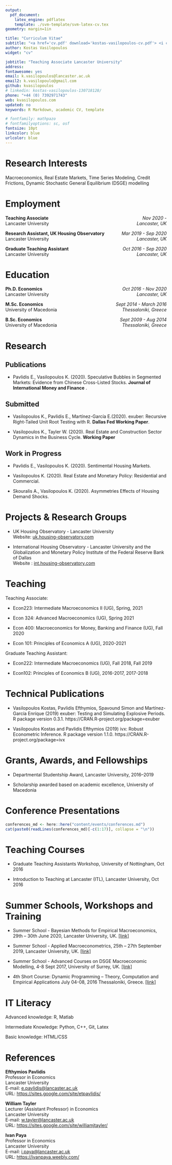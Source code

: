 ```yaml
---
output:
  pdf_document:
    latex_engine: pdflatex
    template: ./svm-template/svm-latex-cv.tex
geometry: margin=1in

title: "Curriculum Vitae"
subtitle: "<a href='cv.pdf' download='kostas-vasilopoulos-cv.pdf'> <i class='fa fa-download'></i> Download <br> </a>"
author: Kostas Vasilopoulos
widget: "cv"

jobtitle: "Teaching Associate Lancaster University"
address: 
fontawesome: yes
email: k.vasilopoulos@lancaster.ac.uk
email2: k.vasilopoulo@gmail.com
github: kvasilopoulos
# linkedin: kostas-vasilopoulos-130718128/
phone: "+44 (0) 7392971743"
web: kvasilopoulos.com
updated: no
keywords: R Markdown, academic CV, template

# fontfamily: mathpazo
# fontfamilyoptions: sc, osf
fontsize: 10pt
linkcolor: blue
urlcolor: blue
---
```


# Research Interests 

Macroeconomics, Real Estate Markets, Time  Series Modeling, Credit Frictions, Dynamic Stochastic General Equilibrium (DSGE) modelling

<!--- Employment --->

# Employment

 **Teaching Associate** \hfill <span style = "float:right;">  *Nov 2020 - * </span> \newline <br>
  Lancaster University  \hfill <span style = "float:right;"> *Lancaster, UK* </span>

 **Research Assistant, UK Housing Observatory** \hfill <span style = "float:right;">  *Mar 2019 - Sep 2020* </span> \newline <br>
  Lancaster University  \hfill <span style = "float:right;"> *Lancaster, UK* </span>

  **Graduate Teaching Assistant** \hfill <span style = "float:right;">  *Oct 2016 - Sep 2020* </span> \newline <br>
  Lancaster University  \hfill <span style = "float:right;"> *Lancaster, UK* </span>


<!--- Education --->

# Education 

\vspace{2mm}

  **Ph.D. Economics** \hfill <span style = "float:right;">  *Oct 2016 - Nov 2020* </span> \newline <br>
  Lancaster University  \hfill <span style = "float:right;"> *Lancaster, UK* </span>

  **M.Sc. Economics**  \hfill  <span style = "float:right;"> *Sept 2014 - March 2016* </span> \newline <br>
  University of Macedonia  \hfill <span style = "float:right;"> *Thessaloniki, Greece* </span>

  **B.Sc. Economics**  \hfill  <span style = "float:right;"> *Sept 2009 - Aug 2014* </span> \newline <br>
  University of Macedonia \hfill <span style = "float:right;"> *Thessaloniki, Greece* </span>


<!--- Research --->

# Research


## Publications

* Pavlidis E., Vasilopoulos K. (2020). Speculative Bubbles in Segmented Markets: Evidence from Chinese Cross-Listed Stocks. **Journal of International Money and Finance** .

## Submitted

* Vasilopoulos K., Pavlidis E., Martínez-García E.(2020). exuber: Recursive Right-Tailed Unit Root Testing with R. **Dallas Fed Working Paper**.

* Vasilopoulos K., Tayler W. (2020). Real Estate and Construction Sector Dynamics in the Business Cycle. **Working Paper**

## Work in Progress

* Pavlidis E., Vasilopoulos K. (2020). Sentimental Housing Markets. 

* Vasilopoulos K. (2020). Real Estate and Monetary Policy: Residential and Commercial.

* Skouralis A., Vasilopoulos K. (2020). Asymmetries Effects of Housing Demand Shocks.

<!--- Projects --->

# Projects & Research Groups

<!-- I am a member and the maintainer of two projects on monitoring housing markets for episodes of exuberance: -->

* UK Housing Observatory - Lancaster  University \newline <br> 
Website: [uk.housing-observatory.com](uk.housing-observatory.com) 

* International Housing Observatory - Lancaster University and the Globalization and Monetary Policy Institute of the Federal Reserve Bank of Dallas \newline <br>
Website : [int.housing-observatory.com](int.housing-observatory.com) 
    

<!--- Teaching --->

# Teaching 

Teaching Associate:

 * Econ223: Intermediate Macroeconomics II (UG), Spring, 2021
 
 * Econ 324: Advanced Macroeconomics (UG), Spring 2021
 
 * Econ 400: Macroeconomics for Money, Banking and Finance (UG), Fall 2020
 
 * Econ 101: Principles of Economics A (UG), 2020-2021

Graduate Teaching Assistant:

 * Econ222: Intermediate Macroeconomics (UG), Fall 2018, Fall 2019
 
 * Econ102: Principles of Economics B (UG), 2016-2017, 2017-2018
 
 

<!--- Technical Publications --->

# Technical Publications

*   Vasilopoulos Kostas, Pavlidis Efthymios, Spavound Simon and Martínez-García Enríque (2019) exuber: Testing and Simulating Explosive Periods. R package version 0.3.1. https://CRAN.R-project.org/package=exuber

*   Vasilopoulos Kostas and Pavlidis Efthymios (2019) ivx: Robust Econometric Inference. R package version 1.1.0. https://CRAN.R-project.org/package=ivx

 
# Grants, Awards, and Fellowships

* Departmental Studentship Award, Lancaster University, 2016–2019

* Scholarship awarded based on academic excellence, University of Macedonia

<!--- Conferences --->

# Conference Presentations

```r
conferences_md <- here::here("content/events/conferences.md")
cat(paste0(readLines(conferences_md)[-c(1:17)], collapse = "\n"))
```

<!-- ## 2019 -->

<!--   * Lancaster PhD Summer School on Applied Macroeconometrics, Lancaster, September, 2019 -->

<!--   * 3rd Annual International Conference on Macroeconomic Analysis and International Finance, Rethymno, May, 2019 -->

<!--   * North West Social Sciences Doctoral Training Partnership, Lancaster University, Lancaster, May, 2019 -->

<!--   * 5th International Conference on Applied Theory, Macro and Empirical Finance, -->
<!-- University of Macedonia, Thessaloniki, April 2019 -->

<!-- ## 2018 -->

<!--   * The 12th International Conference on Computational and Financial Econometrics , University of Pisa, Pisa, 14-16 December 2018. -->

<!--   * 4th International Conference on Applied Theory, Macro and Empirical Finance, University of Macedonia, Thessaloniki, April, 2018 -->

<!--   * North West Social Sciences Doctoral Training Partnership The University of Manchester, Manchester, May, 2018 -->

<!-- ## 2017 -->

<!--   * 3rd International Conference on Applied Theory, Macro and Empirical Finance, University of Macedonia, Thessaloniki, April, 2017 -->


# Teaching Courses

* Graduate Teaching Assistants Workshop, University of Nottingham, Oct 2016

* Introduction to Teaching at Lancaster (ITL), Lancaster University, Oct 2016


<!--- Events --->

# Summer Schools, Workshops and Training

* Summer School - Bayesian Methods for Empirical Macroeconomics, 29th – 30th June 2020, Lancaster University, UK.
[[link]](https://sites.google.com/view/lancseconsummer/home)

* Summer School - Applied Macroeconometrics, 25th – 27th September 2019, Lancaster University, UK.
[[link]](http://wp.lancs.ac.uk/lancaster-phd-summer-school-2019/)

* Summer School -  Advanced Courses on DSGE Macroeconomic Modelling, 4-8 Sept 2017, University of Surrey, UK. [[link]](https://www.surrey.ac.uk/events/20180903-foundations-and-advanced-courses-dsge-macroeconomic-modelling-and-conference-summer)

* 4th Short Course: Dynamic Programming – Theory, Computation and Empirical Applications 
July 04-08, 2016 Thessaloniki, Greece. [[link]](http://sce2016.uom.gr/)

<!--- IT Literacy --->

# IT Literacy

Advanced knowledge:  R, Matlab

Intermediate Knowledge: Python, C++, Git, Latex

Basic knowledge: HTML/CSS



<!--- References --->

# References

**Efthymios Pavlidis** \newline <br>
Professor in Economics \newline <br>
Lancaster University \newline <br>
E-mail: [e.pavlidis@lancaster.ac.uk](e.pavlidis@lancaster.ac.uk) \newline <br>
URL: [https://sites.google.com/site/etpavlidis/](https://sites.google.com/site/etpavlidis/)

**William Tayler** \newline <br>
Lecturer (Assistant Professor) in Economics \newline <br>
Lancaster University \newline <br>
E-mail: [w.tayler@lancaster.ac.uk](w.tayler@lancaster.ac.uk) \newline <br>
URL: [https://sites.google.com/site/williamjtayler/](https://sites.google.com/site/williamjtayler/)   

**Ivan Paya** \newline <br>
Professor in Economics \newline <br>
Lancaster University \newline <br>
E-mail: [i.paya@lancaster.ac.uk](i.paya@lancaster.ac.uk) \newline <br>
URL: [https://ivanpaya.weebly.com/](https://ivanpaya.weebly.com/) 